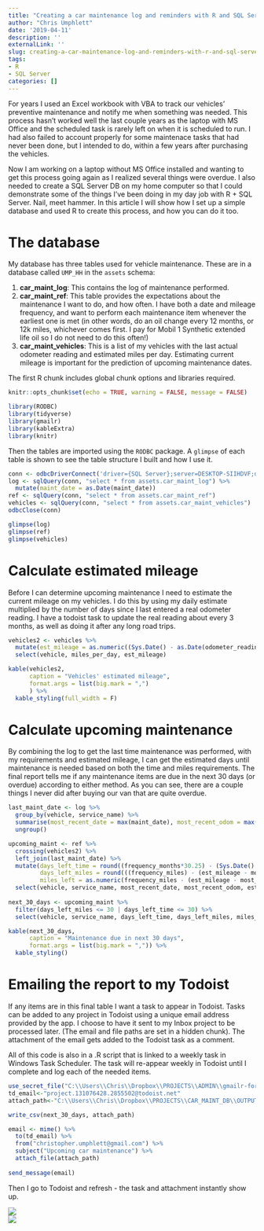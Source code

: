 ```yaml
---
title: "Creating a car maintenance log and reminders with R and SQL Server"
author: "Chris Umphlett"
date: '2019-04-11'
description: ''
externalLink: ''
slug: creating-a-car-maintenance-log-and-reminders-with-r-and-sql-server
tags:
- R
- SQL Server
categories: []
---
```


For years I used an Excel workbook with VBA to track our vehicles' preventive maintenance and notify me when something was needed. This process hasn't worked well the last couple years as the laptop with MS Office and the scheduled task is rarely left on when it is scheduled to run. I had also failed to account properly for some maintenace tasks that had never been done, but I intended to do, within a few years after purchasing the vehicles.

Now I am working on a laptop without MS Office installed and wanting to get this process going again as I realized several things were overdue. I also needed to create a SQL Server DB on my home computer so that I could demonstrate some of the things I've been doing in my day job with R + SQL Server. Nail, meet hammer. In this article I will show how I set up a simple database and used R to create this process, and how you can do it too.

# The database

My database has three tables used for vehicle maintenance. These are in a database called `UMP_HH` in the `assets` schema: 

1. **car_maint_log**: This contains the log of maintenance performed.
2. **car_maint_ref**: This table provides the expectations about the maintenance I want to do, and how often. I have both a date and mileage frequency, and want to perform each maintenance item whenever the earliest one is met (in other words, do an oil change every 12 months, or 12k miles, whichever comes first. I pay for Mobil 1 Synthetic extended life oil so I do not need to do this often!)
3. **car_maint_vehicles**: This is a list of my vehicles with the last actual odometer reading and estimated miles per day. Estimating current mileage is important for the prediction of upcoming maintenance dates.

The first R chunk includes global chunk options and libraries required.
```r
knitr::opts_chunk$set(echo = TRUE, warning = FALSE, message = FALSE)

library(RODBC)
library(tidyverse)
library(gmailr)
library(kableExtra)
library(knitr)
```

Then the tables are imported using the `RODBC` package. A `glimpse` of each table is shown to see the table structure I built and how I use it.

``` r
conn <- odbcDriverConnect('driver={SQL Server};server=DESKTOP-SIIHDVF;database=UMP_HH;trusted_connection=true')
log <- sqlQuery(conn, "select * from assets.car_maint_log") %>%
  mutate(maint_date = as.Date(maint_date))
ref <- sqlQuery(conn, "select * from assets.car_maint_ref")
vehicles <- sqlQuery(conn, "select * from assets.car_maint_vehicles")
odbcClose(conn)

glimpse(log)
glimpse(ref)
glimpse(vehicles)
```

# Calculate estimated mileage

Before I can determine upcoming maintenance I need to estimate the current mileage on my vehicles. I do this by using my daily estimate multiplied by the number of days since I last entered a real odometer reading. I have a todoist task to update the real reading about every 3 months, as well as doing it after any long road trips.

``` r
vehicles2 <- vehicles %>%
  mutate(est_mileage = as.numeric((Sys.Date() - as.Date(odometer_reading_date)) * miles_per_day + odometer_reading)) %>%
  select(vehicle, miles_per_day, est_mileage)

kable(vehicles2,
      caption = "Vehicles' estimated mileage",
      format.args = list(big.mark = ",")
      ) %>% 
  kable_styling(full_width = F)
```

# Calculate upcoming maintenance

By combining the log to get the last time maintenance was performed, with my requirements and estimated mileage, I can get the estimated days until maintenance is needed based on both the time and miles requirements. The final report tells me if any maintenance items are due in the next 30 days (or overdue) according to either method. As you can see, there are a couple things I never did after buying our van that are quite overdue.

``` r
last_maint_date <- log %>%
  group_by(vehicle, service_name) %>%
  summarise(most_recent_date = max(maint_date), most_recent_odom = max(mileage)) %>%
  ungroup()

upcoming_maint <- ref %>%
  crossing(vehicles2) %>%
  left_join(last_maint_date) %>%
  mutate(days_left_time = round((frequency_months*30.25) - (Sys.Date() - most_recent_date),0),
         days_left_miles = round(((frequency_miles) - (est_mileage - most_recent_odom)) / miles_per_day, 0),
         miles_left = as.numeric(frequency_miles - (est_mileage - most_recent_odom))) %>%
  select(vehicle, service_name, most_recent_date, most_recent_odom, est_mileage, days_left_time, days_left_miles, miles_left)
         
next_30_days <- upcoming_maint %>%
  filter(days_left_miles <= 30 | days_left_time <= 30) %>%
  select(vehicle, service_name, days_left_time, days_left_miles, miles_left)

kable(next_30_days, 
      caption = "Maintenance due in next 30 days",
      format.args = list(big.mark = ",")) %>% 
  kable_styling()
```

# Emailing the report to my Todoist

If any items are in this final table I want a task to appear in Todoist. Tasks can be added to any project in Todoist using a unique email address provided by the app. I choose to have it sent to my Inbox project to be processed later. (The email and file paths are set in a hidden chunk). The attachment of the email gets added to the Todoist task as a comment.

All of this code is also in a .R script that is linked to a weekly task in Windows Task Scheduler. The task will re-appear weekly in Todoist until I complete and log each of the needed items.


``` r
use_secret_file("C:\\Users\\Chris\\Dropbox\\PROJECTS\\ADMIN\\gmailr-for-R-oauth.json")
td_email<-"project.131076428.2855502@todoist.net"
attach_path<-"C:\\Users\\Chris\\Dropbox\\PROJECTS\\CAR_MAINT_DB\\OUTPUT\\next_30_days.csv"
```


``` r

write_csv(next_30_days, attach_path)

email <- mime() %>%
  to(td_email) %>%
  from("christopher.umphlett@gmail.com") %>%
  subject("Upcoming car maintenance") %>%
  attach_file(attach_path)
  
send_message(email)
```

Then I go to Todoist and refresh - the task and attachment instantly show up.

<div><img src="/images/TD_Inbox.PNG" align="center"></div>

<div><img src="/images/TD_comment.PNG" align="center"></div>